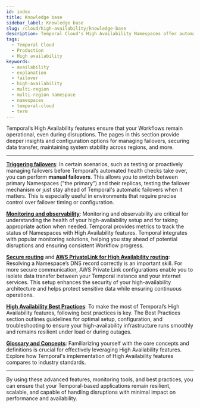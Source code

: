 ```yaml
---
id: index
title: Knowledge base
sidebar_label: Knowledge base
slug: /cloud/high-availability/knowledge-base
description: Temporal Cloud's High Availability Namespaces offer automated failover, synchronized data replication, and high availability for workloads requiring disaster-tolerant deployment and 99.99% uptime.
tags:
  - Temporal Cloud
  - Production
  - High availability
keywords:
  - availability
  - explanation
  - failover
  - high-availability
  - multi-region
  - multi-region namespace
  - namespaces
  - temporal-cloud
  - term
---
```



Temporal’s High Availability features ensure that your Workflows remain operational, even during disruptions.
The pages in this section provide deeper insights and configuration options for managing failovers, securing data transfer, maintaining system stability across regions, and more.

---

[**Triggering failovers**](/cloud/high-availability/failovers):
In certain scenarios, such as testing or proactively managing failovers before Temporal’s automated health checks take over, you can perform **manual failovers**.
This allows you to switch between primary Namespaces ("the primary") and their replicas, testing the failover mechanism or just stay ahead of Temporal's automatic failovers when it matters.
This is especially useful in environments that require precise control over failover timing or configuration.

[**Monitoring and observability**](/cloud/high-availability/operations):
Monitoring and observability are critical for understanding the health of your high-availability setup and for taking appropriate action when needed.
Temporal provides metrics to track the status of Namespaces with High Availability features.
Temporal integrates with popular monitoring solutions, helping you stay ahead of potential disruptions and ensuring consistent Workflow progress.

[**Secure routing**](/cloud/high-availability/secure-routing) and
[**AWS PrivateLink for High Availability routing**](/cloud/high-availability/private-link):
Resolving a Namespace’s DNS record correctly is an important skill.
For more secure communication, AWS Private Link configurations enable you to isolate data transfer between your Temporal instance and your internet services.
This setup enhances the security of your high-availability architecture and helps protect sensitive data while ensuring continuous operations.

[**High Availability Best Practices**](/cloud/high-availability/best-practices):
To make the most of Temporal’s High Availability features, following best practices is key.
The Best Practices section outlines guidelines for optimal setup, configuration, and troubleshooting to ensure your high-availability infrastructure runs smoothly and remains resilient under load or during outages.

[**Glossary and Concepts**](/cloud/high-availability/concepts):
Familiarizing yourself with the core concepts and definitions is crucial for effectively leveraging High Availability features.
Explore how Temporal's implementation of High Availability features compares to industry standards.

---

By using these advanced features, monitoring tools, and best practices, you can ensure that your Temporal-based applications remain resilient, scalable, and capable of handling disruptions with minimal impact on performance and availability.
